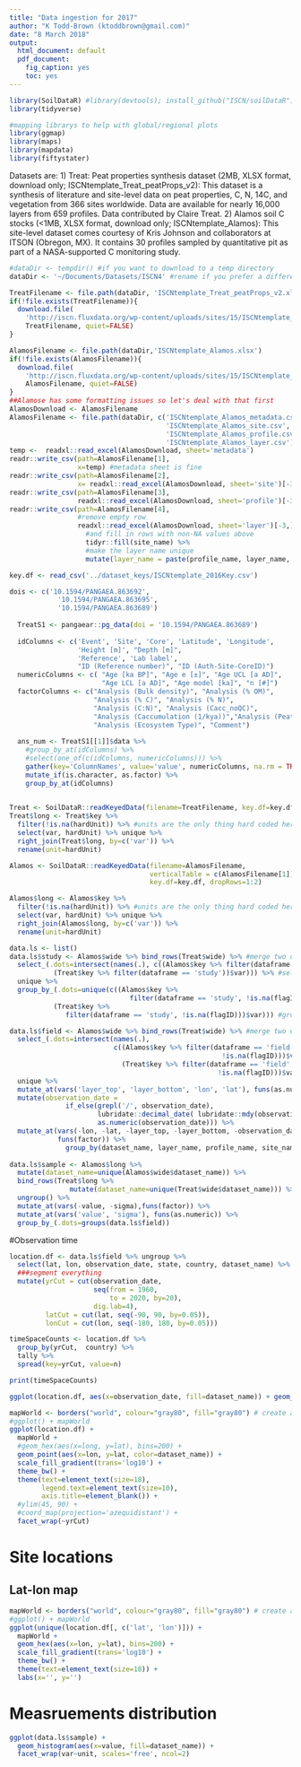 ```yaml
---
title: "Data ingestion for 2017"
author: "K Todd-Brown (ktoddbrown@gmail.com)"
date: "8 March 2018"
output:
  html_document: default
  pdf_document:
    fig_caption: yes
    toc: yes
---
```


```r
library(SoilDataR) #library(devtools); install_github("ISCN/soilDataR")
library(tidyverse)

#mapping librarys to help with global/regional plots
library(ggmap)
library(maps)
library(mapdata)
library(fiftystater)

```

Datasets are:
1) Treat: Peat properties synthesis dataset (2MB, XLSX format, download only; ISCNtemplate_Treat_peatProps_v2): This dataset is a synthesis of literature and site-level data on peat properties, C, N, 14C, and vegetation from 366 sites worldwide. Data are available for nearly 16,000 layers from 659 profiles. Data contributed by Claire Treat.
2) Alamos soil C stocks (<1MB, XLSX format, download only; ISCNtemplate_Alamos): This site-level dataset comes courtesy of Kris Johnson and collaborators at ITSON (Obregon, MX). It contains 30 profiles sampled by quantitative pit as part of a NASA-supported C monitoring study.

```r
#dataDir <- tempdir() #if you want to download to a temp directory
dataDir <- '~/Documents/Datasets/ISCN4' #rename if you prefer a different local director

TreatFilename <- file.path(dataDir, 'ISCNtemplate_Treat_peatProps_v2.xlsx')
if(!file.exists(TreatFilename)){
  download.file(
    'http://iscn.fluxdata.org/wp-content/uploads/sites/15/ISCNtemplate_Treat_peatProps_v2.xlsx', 
    TreatFilename, quiet=FALSE)
}

AlamosFilename <- file.path(dataDir,'ISCNtemplate_Alamos.xlsx')
if(!file.exists(AlamosFilename)){
  download.file(
    'http://iscn.fluxdata.org/wp-content/uploads/sites/15/ISCNtemplate_Alamos.xlsx', 
    AlamosFilename, quiet=FALSE)
}
##Alamose has some formatting issues so let's deal with that first
AlamosDownload <- AlamosFilename
AlamosFilename <- file.path(dataDir, c('ISCNtemplate_Alamos_metadata.csv',
                                       'ISCNtemplate_Alamos_site.csv',
                                       'ISCNtemplate_Alamos_profile.csv',
                                       'ISCNtemplate_Alamos_layer.csv'))
temp <-  readxl::read_excel(AlamosDownload, sheet='metadata')
readr::write_csv(path=AlamosFilename[1],
                 x=temp) #metadata sheet is fine
readr::write_csv(path=AlamosFilename[2],
                 x= readxl::read_excel(AlamosDownload, sheet='site')[-3,]) #remove empty row
readr::write_csv(path=AlamosFilename[3],
                 readxl::read_excel(AlamosDownload, sheet='profile')[-3,]) #remove empty row
readr::write_csv(path=AlamosFilename[4],
                 #remove empty row
                 readxl::read_excel(AlamosDownload, sheet='layer')[-3,] %>% 
                   #and fill in rows with non-NA values above
                   tidyr::fill(site_name) %>%
                   #make the layer name unique
                   mutate(layer_name = paste(profile_name, layer_name, sep='-')))

```

```r
key.df <- read_csv('../dataset_keys/ISCNtemplate_2016Key.csv')
```

```r
dois <- c('10.1594/PANGAEA.863692',
            '10.1594/PANGAEA.863695', 
            '10.1594/PANGAEA.863689')
  
  TreatS1 <- pangaear::pg_data(doi = '10.1594/PANGAEA.863689')
  
  idColumns <- c('Event', 'Site', 'Core', 'Latitude', 'Longitude', 
                 'Height [m]', "Depth [m]",
                 'Reference', 'Lab label',
                 "ID (Reference number)", "ID (Auth-Site-CoreID)")
  numericColumns <- c( "Age [ka BP]", "Age e [±]", "Age UCL [a AD]",                  
                       "Age LCL [a AD]", "Age model [ka]", "n [#]")
  factorColumns <- c("Analysis (Bulk density)", "Analysis (% OM)",
                     "Analysis (% C)", "Analysis (% N)",
                     "Analysis (C:N)", "Analysis (Cacc_noQC)",
                     "Analysis (Caccumulation (1/kya))","Analysis (Peat Type)",
                     "Analysis (Ecosystem Type)", "Comment")
  
  ans_num <- TreatS1[[1]]$data %>%
    #group_by_at(idColumns) %>%
    #select(one_of(c(idColumns, numericColumns))) %>%
    gather(key='ColumnNames', value='value', numericColumns, na.rm = TRUE) %>%
    mutate_if(is.character, as.factor) %>%
    group_by_at(idColumns)
  
```

```r

Treat <- SoilDataR::readKeyedData(filename=TreatFilename, key.df=key.df, dropRows=1:2)
Treat$long <- Treat$key %>% 
  filter(!is.na(hardUnit)) %>% #units are the only thing hard coded here
  select(var, hardUnit) %>% unique %>% 
  right_join(Treat$long, by=c('var')) %>% 
  rename(unit=hardUnit)

Alamos <- SoilDataR::readKeyedData(filename=AlamosFilename, 
                                   verticalTable = c(AlamosFilename[1]),
                                   key.df=key.df, dropRows=1:2)

Alamos$long <- Alamos$key %>% 
  filter(!is.na(hardUnit)) %>% #units are the only thing hard coded here
  select(var, hardUnit) %>% unique %>% 
  right_join(Alamos$long, by=c('var')) %>% 
  rename(unit=hardUnit)
```

```r
data.ls <- list()
data.ls$study <- Alamos$wide %>% bind_rows(Treat$wide) %>% #merge two datasets
  select_(.dots=intersect(names(.), c((Alamos$key %>% filter(dataframe == 'study'))$var,
           (Treat$key %>% filter(dataframe == 'study'))$var))) %>% #select vars
  unique %>%
  group_by_(.dots=unique(c((Alamos$key %>% 
                              filter(dataframe == 'study', !is.na(flagID)))$var,
           (Treat$key %>% 
              filter(dataframe == 'study', !is.na(flagID)))$var))) #group by key

data.ls$field <- Alamos$wide %>% bind_rows(Treat$wide) %>% #merge two datasets
  select_(.dots=intersect(names(.), 
                          c((Alamos$key %>% filter(dataframe == 'field' |
                                                     !is.na(flagID)))$var,
                            (Treat$key %>% filter(dataframe == 'field'|
                                                    !is.na(flagID)))$var))) %>% #select vars
  unique %>%
  mutate_at(vars('layer_top', 'layer_bottom', 'lon', 'lat'), funs(as.numeric)) %>%
  mutate(observation_date = 
              if_else(grepl('/', observation_date),
                      lubridate::decimal_date( lubridate::mdy(observation_date)),
                      as.numeric(observation_date))) %>%
  mutate_at(vars(-lon, -lat, -layer_top, -layer_bottom, -observation_date),
            funs(factor)) %>%
              group_by(dataset_name, layer_name, profile_name, site_name) #group by names
  
data.ls$sample <- Alamos$long %>% 
  mutate(dataset_name=unique(Alamos$wide$dataset_name)) %>%
  bind_rows(Treat$long %>% 
               mutate(dataset_name=unique(Treat$wide$dataset_name))) %>%
  ungroup() %>%
  mutate_at(vars(-value, -sigma),funs(factor)) %>%
  mutate_at(vars('value', 'sigma'), funs(as.numeric)) %>%
  group_by_(.dots=groups(data.ls$field))
```

#Observation time
```r
location.df <- data.ls$field %>% ungroup %>% 
  select(lat, lon, observation_date, state, country, dataset_name) %>%
  ###segment everything
  mutate(yrCut = cut(observation_date,
                     seq(from = 1960, 
                         to = 2020, by=20),
                     dig.lab=4),
         latCut = cut(lat, seq(-90, 90, by=0.05)),
         lonCut = cut(lon, seq(-180, 180, by=0.05)))

timeSpaceCounts <- location.df %>%
  group_by(yrCut,  country) %>%
  tally %>%
  spread(key=yrCut, value=n)

print(timeSpaceCounts)
```
```r
ggplot(location.df, aes(x=observation_date, fill=dataset_name)) + geom_histogram()

mapWorld <- borders("world", colour="gray80", fill="gray80") # create a layer of borders
#ggplot() + mapWorld
ggplot(location.df) +
  mapWorld + 
  #geom_hex(aes(x=long, y=lat), bins=200) + 
  geom_point(aes(x=lon, y=lat, color=dataset_name)) +
  scale_fill_gradient(trans='log10') +
  theme_bw() +
  theme(text=element_text(size=18),
        legend.text=element_text(size=10),
        axis.title=element_blank()) +
  #ylim(45, 90) + 
  #coord_map(projection='azequidistant') +
  facet_wrap(~yrCut)

```

# Site locations
## Lat-lon map
```r
mapWorld <- borders("world", colour="gray80", fill="gray80") # create a layer of borders
#ggplot() + mapWorld
ggplot(unique(location.df[, c('lat', 'lon')])) +
  mapWorld + 
  geom_hex(aes(x=lon, y=lat), bins=200) + 
  scale_fill_gradient(trans='log10') +
  theme_bw() +
  theme(text=element_text(size=18)) +
  labs(x='', y='')
```

# Measruements distribution
```r
ggplot(data.ls$sample) +
  geom_histogram(aes(x=value, fill=dataset_name)) +
  facet_wrap(var~unit, scales='free', ncol=2)
```
